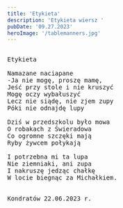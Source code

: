 ```yaml
---
title: 'Etykieta'
description: 'Etykieta wiersz '
pubDate: '09.27.2023'
heroImage: '/tablemanners.jpg'
---
```

<pre>

Etykieta

Namazane naciapane
-Ja nie mogę, proszę mamę,
Jeść przy stole i nie kruszyć
Mogę oczy wybałuszyć
Lecz nie siądę, nie zjem zupy
Póki nie odnajdę lupy

Dziś w przedszkolu było mowa
O robakach z Świeradowa
Co ogromne szczęki mają
Ryby żywcem połykają 

I potrzebna mi ta lupa
Nie ziemniaki, ani zupa
I nakruszę jedząc chałkę 
W locie biegnąc za Michałkiem.


Kondratów 22.06.2023 r.


</pre>
